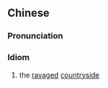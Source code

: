 {{also|剩水残山}}
==Chinese==
{{zh-forms|s=剩水残山}}

===Pronunciation===
{{zh-pron
|m=shèng shuǐ cán shān
|cat=id
}}

===Idiom===
{{zh-idiom}}

# the [[ravaged]] [[countryside]]